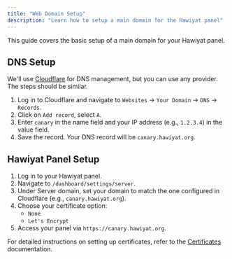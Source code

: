 ```yaml
---
title: "Web Domain Setup"
description: "Learn how to setup a main domain for the Hawiyat panel"
---
```


This guide covers the basic setup of a main domain for your Hawiyat panel.

## DNS Setup

We'll use [Cloudflare](https://www.cloudflare.com/) for DNS management, but you can use any provider. The steps should be similar.

1. Log in to Cloudflare and navigate to `Websites` -> `Your Domain` -> `DNS` -> `Records`.
2. Click on `Add record`, select `A`.
3. Enter `canary` in the name field and your IP address (e.g., `1.2.3.4`) in the value field.
4. Save the record. Your DNS record will be `canary.hawiyat.org`.

<ImageZoom src="/assets/images/web-domain-setup/domain-setup.png" width={800} height={630} quality={100} priority alt='home og image' className="rounded-lg" />


## Hawiyat Panel Setup

1. Log in to your Hawiyat panel.
2. Navigate to `/dashboard/settings/server`.
3. Under Server domain, set your domain to match the one configured in Cloudflare (e.g., `canary.hawiyat.org`).
4. Choose your certificate option:
   - `None`
   - `Let's Encrypt`
6. Access your panel via `https://canary.hawiyat.org`.


For detailed instructions on setting up certificates, refer to the [Certificates](/docs/core/domain/certificates) documentation.


<ImageZoom src="/assets/images/web-domain-setup/hawiyat-setup.png" width={800} height={630} quality={100} priority alt='home og image' className="rounded-lg" />
